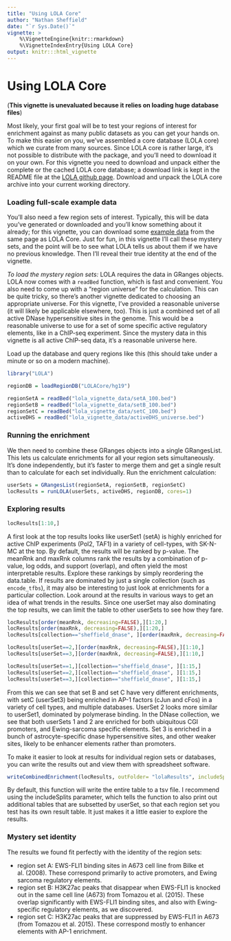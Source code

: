 ```yaml
---
title: "Using LOLA Core"
author: "Nathan Sheffield"
date: "`r Sys.Date()`"
vignette: >
    %\VignetteEngine{knitr::rmarkdown}
    %\VignetteIndexEntry{Using LOLA Core}
output: knitr:::html_vignette
---
```

# Using LOLA Core
(__This vignette is unevaluated because it relies on loading huge database files__)

Most likely, your first goal will be to test your regions of interest for enrichment against as many public datasets as you can get your hands on. To make this easier on you, we've assembled a core database (LOLA core) which we curate from many sources. Since LOLA core is rather large, it's not possible to distribute with the package, and you'll need to download it on your own. For this vignette you need to download and unpack either the complete or the cached LOLA core database; a download link is kept in the README file at the [LOLA github page](http://github.com/nsheff/LOLA). Download and unpack the LOLA core archive into your current working directory.

### Loading full-scale example data

You'll also need a few region sets of interest. Typically, this will be data you've generated or downloaded and you'll know something about it already; for this vignette, you can download some [example data](http://github.com/nsheff/LOLA) from the same page as LOLA Core. Just for fun, in this vignette I'll call these mystery sets, and the point will be to see what LOLA tells us about them if we have no previous knowledge. Then I'll reveal their true identity at the end of the vignette.

*To load the mystery region sets:* LOLA requires the data in GRanges objects. LOLA now comes with a `readBed` function, which is fast and convenient. You also need to come up with a "region universe" for the calculation. This can be quite tricky, so there's another vignette dedicated to choosing an appropriate universe. For this vignette, I've provided a reasonable universe (it will likely be applicable elsewhere, too). This is just a combined set of all active DNase hypersensitive sites in the genome. This would be a reasonable universe to use for a set of some specific active regulatory elements, like in a ChIP-seq experiment. Since the mystery data in this vignette is all active ChIP-seq data, it's a reasonable universe here.

Load up the database and query regions like this (this should take under a minute or so on a modern machine).

```r
library("LOLA")

regionDB = loadRegionDB("LOLACore/hg19")

regionSetA = readBed("lola_vignette_data/setA_100.bed")
regionSetB = readBed("lola_vignette_data/setB_100.bed")
regionSetC = readBed("lola_vignette_data/setC_100.bed")
activeDHS = readBed("lola_vignette_data/activeDHS_universe.bed")
```

### Running the enrichment

We then need to combine these GRanges objects into a single GRangesList. This lets us calculate enrichments for all your region sets simultaneously. It's done independently, but it's faster to merge them and get a single result than to calculate for each set individually. Run the enrichment calculation:

```r
userSets = GRangesList(regionSetA, regionSetB, regionSetC)
locResults = runLOLA(userSets, activeDHS, regionDB, cores=1)
```

### Exploring results

```r
locResults[1:10,]
```

A first look at the top results looks like userSet1 (setA) is highly enriched for active ChIP experiments (Pol2, TAF1) in a variety of cell-types, with SK-N-MC at the top. By default, the results will be ranked by p-value. The meanRnk and maxRnk columns rank the results by a combination of p-value, log odds, and support (overlap), and often yield the most interpretable results. Explore these rankings by simply reordering the data.table. If results are dominated by just a single collection (such as `encode_tfbs`), it may also be interesting to just look at enrichments for a particular collection. Look around at the results in various ways to get an idea of what trends in the results. Since one userSet may also dominating the top results, we can limit the table to other userSets to see how they fare.


```r
locResults[order(meanRnk, decreasing=FALSE),][1:20,]
locResults[order(maxRnk, decreasing=FALSE),][1:20,]
locResults[collection=="sheffield_dnase", ][order(maxRnk, decreasing=FALSE),]

locResults[userSet==2,][order(maxRnk, decreasing=FALSE),][1:10,]
locResults[userSet==3,][order(maxRnk, decreasing=FALSE),][1:10,]

locResults[userSet==1,][collection=="sheffield_dnase", ][1:15,]
locResults[userSet==2,][collection=="sheffield_dnase", ][1:15,]
locResults[userSet==3,][collection=="sheffield_dnase", ][1:15,]
```

From this we can see that set B and set C have very different enrichments, with setC (userSet3) being enriched in AP-1 factors (cJun and cFos) in a variety of cell types, and multiple databases. UserSet 2 looks more similar to userSet1, dominated by polymerase binding. In the DNase collection, we see that both userSets 1 and 2 are enriched for both ubiquitous CGI promoters, and Ewing-sarcoma specific elements. Set 3 is enriched in a bunch of astrocyte-specific dnase hypersensitive sites, and other weaker sites, likely to be enhancer elements rather than promoters.

To make it easier to look at results for individual region sets or databases, you can write the results out and view them with spreadsheet software.


```r
writeCombinedEnrichment(locResults, outFolder= "lolaResults", includeSplits=TRUE)
```

By default, this function will write the entire table to a tsv file. I recommend using the includeSplits parameter, which tells the function to also print out additional tables that are subsetted by userSet, so that each region set you test has its own result table. It just makes it a little easier to explore the results.

### Mystery set identity

The results we found fit perfectly with the identity of the region sets:

* region set A: EWS-FLI1 binding sites in A673 cell line from Bilke et al. (2008). These correspond primarily to active promoters, and Ewing sarcoma regulatory elements.
* region set B: H3K27ac peaks that disappear when EWS-FLI1 is knocked out in the same cell line (A673) from Tomazou et al. (2015). These overlap significantly with EWS-FLI1 binding sites, and also with Ewing-specific regulatory elements, as we discovered.
* region set C: H3K27ac peaks that are suppressed by EWS-FLI1 in A673 (from Tomazou et al. 2015). These correspond mostly to enhancer elements with AP-1 enrichment.
